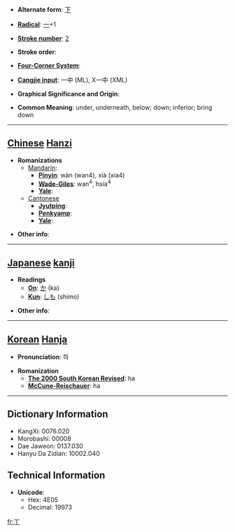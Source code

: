 * '''Alternate form''': [[下]]

* '''[[Wiktionary:Chinese radical index| Radical]]''': [[Wiktionary:Chinese radical index 一|一]]+1

* '''[[Wiktionary:Chinese total strokes index|Stroke number]]''': [[Wiktionary:Chinese total strokes index 2|2]]

* '''Stroke order''': 

* '''[[Wiktionary:Chinese four corner index|Four-Corner System]]''': 

* '''[[Wiktionary:Chinese Cangjie index|Cangjie input]]''': 一中 (ML), X一中 (XML)

* '''Graphical Significance and Origin''': 

* '''Common Meaning''': under, underneath, below; down; inferior; bring down

----

== [[Chinese]] [[Hanzi]] ==

* '''Romanizations'''
** [[Mandarin]]:
*** '''[[Pinyin]]''': wàn (wan4), xià (xia4)
*** '''[[Wade-Giles]]''': wan<sup>4</sup>, hsia<sup>4</sup>
*** '''[[Yale]]''': 
**[[Cantonese]]
***'''[[Jyutping]]''':
***'''[[Penkyamp]]''': 
***'''[[Yale]]''': 

* '''Other info''': 

----

== [[Japanese]] [[kanji]] ==

* '''Readings'''
** '''[[On]]''': [[か]] (ka)
** '''[[Kun]]''': [[しも]] (shimo)

* '''Other info''':  

----

== [[Korean]] [[Hanja]] ==

* '''Pronunciation''': 하

* '''Romanization'''
** '''[[The 2000 South Korean Revised Romanization|The 2000 South Korean Revised]]''': ha
** '''[[McCune-Reischauer]]''': ha

----

== Dictionary Information ==

* KangXi: 0076.020
* Morobashi: 00008
* Dae Jaweon: 0137.030
* Hanyu Da Zidian: 10002.040

== Technical Information ==

* '''Unicode''':
** Hex: 4E05
** Decimal: 19973

[[fr:丅]]